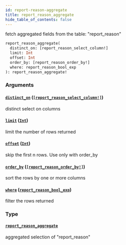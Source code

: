 ```yaml
---
id: report-reason-aggregate
title: report_reason_aggregate
hide_table_of_contents: false
---
```


fetch aggregated fields from the table: "report_reason"

```graphql
report_reason_aggregate(
  distinct_on: [report_reason_select_column!]
  limit: Int
  offset: Int
  order_by: [report_reason_order_by!]
  where: report_reason_bool_exp
): report_reason_aggregate!
```

### Arguments

#### [`distinct_on`](#) ([`[report_reason_select_column!]`](/07-graphql/enums/report-reason-select-column))

distinct select on columns

#### [`limit`](#) ([`Int`](/07-graphql/scalars/int))

limit the number of rows returned

#### [`offset`](#) ([`Int`](/07-graphql/scalars/int))

skip the first n rows. Use only with order_by

#### [`order_by`](#) ([`[report_reason_order_by!]`](/07-graphql/inputs/report-reason-order-by))

sort the rows by one or more columns

#### [`where`](#) ([`report_reason_bool_exp`](/07-graphql/inputs/report-reason-bool-exp))

filter the rows returned

### Type

#### [`report_reason_aggregate`](/07-graphql/objects/report-reason-aggregate)

aggregated selection of "report_reason"
